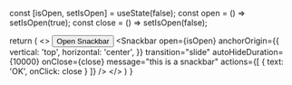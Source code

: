 

  const [isOpen, setIsOpen] = useState(false);
  const open = () => setIsOpen(true);
  const close = () => setIsOpen(false);

  return (
    <>
      <Button onClick={open}>Open Snackbar</Button>
      <Snackbar
        open={isOpen}
        anchorOrigin={{
          vertical: 'top',
          horizontal: 'center',
        }}
        transition="slide"
        autoHideDuration={10000}
        onClose={close}
        message="this is a snackbar"
        actions={[
          { text: 'OK', onClick: close }
        ]}
      />
    </>
  )
}

